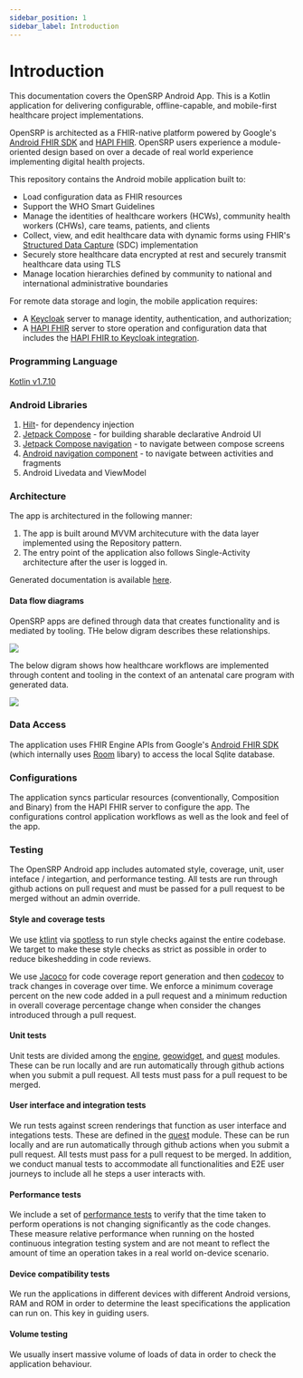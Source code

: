 ```yaml
---
sidebar_position: 1
sidebar_label: Introduction
---
```


# Introduction

This documentation covers the OpenSRP Android App. This is a Kotlin application for delivering configurable, offline-capable, and mobile-first healthcare project implementations.

OpenSRP is architected as a FHIR-native platform powered by Google's [Android FHIR SDK](https://github.com/google/android-fhir) and [HAPI FHIR](https://hapifhir.io/). OpenSRP users experience a module-oriented design based on over a decade of real world experience implementing digital health projects.

This repository contains the Android mobile application built to:

- Load configuration data as FHIR resources
- Support the WHO Smart Guidelines
- Manage the identities of healthcare workers (HCWs), community health workers (CHWs), care teams, patients, and clients
- Collect, view, and edit healthcare data with dynamic forms using FHIR's [Structured Data Capture](https://hl7.org/fhir/us/sdc/index.html) (SDC) implementation
- Securely store healthcare data encrypted at rest and securely transmit healthcare data using TLS
- Manage location hierarchies defined by community to national and international administrative boundaries

For remote data storage and login, the mobile application requires:
- A [Keycloak](https://www.keycloak.org/) server to manage identity, authentication, and authorization;
- A [HAPI FHIR](https://hapifhir.io/) server to store operation and configuration data that includes the [HAPI FHIR to Keycloak integration](https://github.com/opensrp/hapi-fhir-keycloak).

### Programming Language

[Kotlin v1.7.10](https://kotlinlang.org/)

### Android Libraries

1. [Hilt](https://developer.android.com/training/dependency-injection/hilt-multi-module)- for dependency injection
2. [Jetpack Compose](https://developer.android.com/jetpack/compose/documentation) - for building sharable declarative Android UI
3. [Jetpack Compose navigation](https://developer.android.com/jetpack/compose/navigation) - to navigate between compose screens
4. [Android navigation component](https://developer.android.com/guide/navigation) - to navigate between activities and fragments
5. Android Livedata and ViewModel

### Architecture

The app is architectured in the following manner:
1. The app is built around MVVM architecuture with the data layer implemented using the Repository pattern.
2. The entry point of the application also follows Single-Activity architecture after the user is logged in.

Generated documentation is available [here](https://docs.opensrp.io/dokka/).

#### Data flow diagrams

OpenSRP apps are defined through data that creates functionality and is mediated by tooling. THe below digram describes these relationships.

![](/img/structure-of-a-fhir-app.png)

The below digram shows how healthcare workflows are implemented through content and tooling in the context of an antenatal care program with generated data.

![](/img/health-workflows-fhir-app.png)

### Data Access

The application uses FHIR Engine APIs from Google's [Android FHIR SDK](https://github.com/google/android-fhir) (which internally uses
[Room](https://developer.android.com/jetpack/androidx/releases/room) libary) to access the local Sqlite database.


### Configurations

The application syncs particular resources (conventionally, Composition and Binary) from the HAPI FHIR server to configure the app. The configurations control application workflows as well as the look and feel of the app.

### Testing

The OpenSRP Android app includes automated style, coverage, unit, user inteface / integartion, and performance testing. All tests are run through github actions on pull request and must be passed for a pull request to be merged without an admin override.

#### Style and coverage tests

We use [ktlint](https://github.com/pinterest/ktlint) via [spotless](https://github.com/diffplug/spotless) to run style checks against the entire codebase. We target to make these style checks as strict as possible in order to reduce bikeshedding in code reviews.

We use [Jacoco](https://www.jacoco.org/jacoco/) for code coverage report generation and then [codecov](https://app.codecov.io/gh/opensrp/fhircore) to track changes in coverage over time. We enforce a minimum coverage percent on the new code added in a pull request and a minimum reduction in overall coverage percentage change when consider the changes introduced through a pull request.

#### Unit tests

Unit tests are divided among the [engine](https://github.com/opensrp/fhircore/tree/main/android/engine/src/test), [geowidget](https://github.com/opensrp/fhircore/tree/main/android/geowidget/src/test/java/org/smartregister/fhircore/geowidget), and [quest](https://github.com/opensrp/fhircore/tree/main/android/quest/src/test) modules. These can be run locally and are run automatically through github actions when you submit a pull request. All tests must pass for a pull request to be merged.

#### User interface and integration tests

We run tests against screen renderings that function as user interface and integations tests. These are defined in the [quest](https://github.com/opensrp/fhircore/tree/main/android/quest/src/test) module. These can be run locally and are run automatically through github actions when you submit a pull request. All tests must pass for a pull request to be merged.
In addition, we conduct manual tests to accommodate all functionalities and E2E user journeys to include all he steps a user interacts with.

#### Performance tests

We include a set of [performance tests](https://github.com/opensrp/fhircore/tree/main/android/quest/src/androidTest/java/org/smartregister/fhircore/performance) to verify that the time taken to perform operations is not changing significantly as the code changes. These measure relative performance when running on the hosted continuous integration testing system and are not meant to reflect the amount of time an operation takes in a real world on-device scenario.

#### Device compatibility tests

We run the applications in different devices with different Android versions, RAM and ROM in order to determine the least specifications the application can run on. This key in guiding users.

#### Volume testing

We usually insert massive volume of loads of data in order to check the application behaviour.
